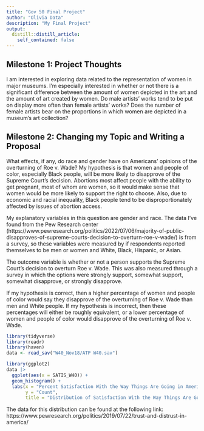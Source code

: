 ```yaml
---
title: "Gov 50 Final Project"
author: "Olivia Data"
description: "My Final Project"
output:
  distill::distill_article:
    self_contained: false
---
```



## Milestone 1: Project Thoughts

I am interested in exploring data related to the representation of women in major museums. I'm especially interested in whether or not there is a significant difference between the amount of women depicted in the art and the amount of art created by women. Do male artists' works tend to be put on display more often than female artists' works? Does the number of female artists bear on the proportions in which women are depicted in a museum's art collection?

## Milestone 2: Changing my Topic and Writing a Proposal 

What effects, if any, do race and gender have on Americans' opinions of the overturning of Roe v. Wade? My hypothesis is that women and people of color, especially Black people, will be more likely to disapprove of the Supreme Court's decision. Abortions most affect people with the ability to get pregnant, most of whom are women, so it would make sense that women would be more likely to support the right to choose. Also, due to economic and racial inequality, Black people tend to be disproportionately affected by issues of abortion access. 

My explanatory variables in this question are gender and race. The data I've found from the Pew Research center (https://www.pewresearch.org/politics/2022/07/06/majority-of-public-disapproves-of-supreme-courts-decision-to-overturn-roe-v-wade/) is from a survey, so these variables were measured by if respondents reported themselves to be men or women and White, Black, Hispanic, or Asian.

The outcome variable is whether or not a person supports the Supreme Court's decision to overturn Roe v. Wade. This was also measured through a survey in which the options were strongly support, somewhat support, somewhat disapprove, or strongly disapprove. 

If my hypothesis is correct, then a higher percentage of women and people of color would say they disapprove of the overturning of Roe v. Wade than men and White people. If my hypothesis is incorrect, then these percentages will either be roughly equivalent, or a lower percentage of women and people of color would disapprove of the overturning of Roe v. Wade.


```r
library(tidyverse)
library(readr)
library(haven)
data <- read_sav("W40_Nov18/ATP W40.sav")
```

```r
library(ggplot2)
data |>
  ggplot(aes(x = SATIS_W40)) +
  geom_histogram() +
  labs(x = "Percent Satisfaction With the Way Things Are Going in America",
       y = "Count",
       title = "Distribution of Satisfaction With the Way Things Are Going in America")
```
The data for this distribution can be found at the following link: https://www.pewresearch.org/politics/2019/07/22/trust-and-distrust-in-america/








